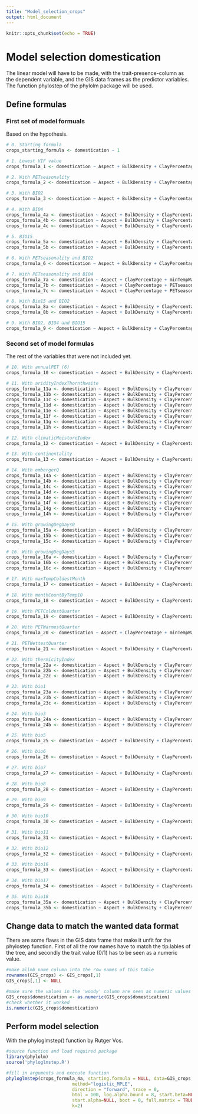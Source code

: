 ```yaml
---
title: "Model_selection_crops"
output: html_document
---
```


```r
knitr::opts_chunk$set(echo = TRUE)
```

# Model selection domestication

The linear model will have to be made, with the trait-presence-column as the dependent variable, and the 
GIS data frames as the predictor variables. The function phylostep of the phylolm package will be used. 

## Define formulas 

### First set of model formuals
Based on the hypothesis. 

```r
# 0. Starting formula
crops_starting_formula <- domestication ~ 1 

# 1. Lowest VIF value
crops_formula_1 <- domestication ~ Aspect + BulkDensity + ClayPercentage + minTempWarmest + PETDriestQuarter + OrganicCarbon + PhCaCL + Slope + bio13 + bio14 + bio19

# 2. With PETseasonality
crops_formula_2 <- domestication ~ Aspect + BulkDensity + ClayPercentage + minTempWarmest + PETseasonality + PETWettestQuarter + OrganicCarbon + PhCaCL + Slope + bio14 + bio15 + bio16 + bio19

# 3. With BIO2
crops_formula_3 <- domestication ~ Aspect + BulkDensity + ClayPercentage + minTempWarmest + PETDriestQuarter + PETWettestQuarter + OrganicCarbon + PhCaCL + Slope + bio2 + bio13 + bio14 + bio19

# 4. With BIO4
crops_formula_4a <- domestication ~ Aspect + BulkDensity + ClayPercentage + minTempWarmest + PETWarmestQuarter + PETWettestQuarter + OrganicCarbon + PhCaCL + Slope + bio4 + bio13 + bio15 + bio19
crops_formula_4b <- domestication ~ Aspect + BulkDensity + ClayPercentage + minTempWarmest + PETWettestQuarter + OrganicCarbon + PhCaCL + Slope + bio2 + bio4 + bio15 + bio16 + bio19
crops_formula_4c <- domestication ~ Aspect + BulkDensity + ClayPercentage + minTempWarmest + PETWettestQuarter + OrganicCarbon + PhCaCL + Slope + bio4 + bio15 + bio18 + bio19

# 5. BIO15
crops_formula_5a <- domestication ~ Aspect + BulkDensity + ClayPercentage + minTempWarmest + PETDriestQuarter + PETWettestQuarter + OrganicCarbon + PhCaCL + Slope + bio7 + bio13 + bio15
crops_formula_5b <- domestication ~ Aspect + BulkDensity + ClayPercentage + minTempWarmest + PETDriestQuarter + PETWettestQuarter + OrganicCarbon + PhCaCL + Slope + bio13 + bio15 + bio19

# 6. With PETseasonality and BIO2
crops_formula_6 <- domestication ~ Aspect + BulkDensity + ClayPercentage + minTempWarmest + PETseasonality + PETWettestQuarter + OrganicCarbon + PhCaCL + Slope + bio2 + bio14 + bio16 + bio19

# 7. With PETseasonality and BIO4
crops_formula_7a <- domestication ~ Aspect + ClayPercentage + minTempWarmest + PETseasonality + PETWettestQuarter + OrganicCarbon + Slope + bio4 + bio14 + bio19
crops_formula_7b <- domestication ~ Aspect + ClayPercentage + PETseasonality + PETWettestQuarter + OrganicCarbon + Slope + bio4 + bio10 + bio19
crops_formula_7c <- domestication ~ Aspect + ClayPercentage + PETseasonality + PETWettestQuarter + OrganicCarbon + Slope + bio4 + bio17 + bio19

# 8. With Bio15 and BIO2
crops_formula_8a <- domestication ~ Aspect + BulkDensity + ClayPercentage + minTempWarmest + PETDriestQuarter + PETWettestQuarter + OrganicCarbon + PhCaCL + Slope + bio2 + bio15 + bio16
crops_formula_8b <- domestication ~ Aspect + BulkDensity + ClayPercentage + minTempWarmest + PETDriestQuarter + PETWettestQuarter + OrganicCarbon + PhCaCL + Slope + bio2 + bio15 + bio18

# 9. With BIO2, BIO4 and BIO15
crops_formula_9 <- domestication ~ Aspect + BulkDensity + ClayPercentage + minTempWarmest + PETWettestQuarter + OrganicCarbon + PhCaCL + Slope + bio2 + bio4 + bio15 + bio16 + bio19
```

### Second set of model formulas 
The rest of the variables that were not included yet. 

```r
# 10. With annualPET (6)
crops_formula_10 <- domestication ~ Aspect + BulkDensity + ClayPercentage + annualPET + minTempWarmest + PETWettestQuarter + OrganicCarbon + PhCaCL + Slope + bio13 + bio14 + bio19

# 11. With aridityIndexThornthwaite 
crops_formula_11a <- domestication ~ Aspect + BulkDensity + ClayPercentage + aridityIndexThornthwaite + continentality + minTempWarmest + PETWarmestQuarter + PETWettestQuarter + OrganicCarbon + PhCaCL + Slope + bio13 + bio19
crops_formula_11b <- domestication ~ Aspect + BulkDensity + ClayPercentage + aridityIndexThornthwaite + maxTempColdest + minTempWarmest + PETWettestQuarter + OrganicCarbon + PhCaCL + Slope + bio13 + bio19
crops_formula_11c <- domestication ~ Aspect + BulkDensity + ClayPercentage + aridityIndexThornthwaite + minTempWarmest + PETseasonality + PETWettestQuarter + OrganicCarbon + PhCaCL + Slope + bio13 + bio19
crops_formula_11d <- domestication ~ Aspect + BulkDensity + ClayPercentage + aridityIndexThornthwaite + minTempWarmest + PETWettestQuarter + OrganicCarbon + PhCaCL + Slope + bio2 + bio7 + bio13 + bio19
crops_formula_11e <- domestication ~ Aspect + BulkDensity + ClayPercentage + aridityIndexThornthwaite + minTempWarmest + PETWettestQuarter + OrganicCarbon + PhCaCL + Slope + bio4 + bio13 + bio19
crops_formula_11f <- domestication ~ Aspect + BulkDensity + ClayPercentage + aridityIndexThornthwaite + minTempWarmest + PETWettestQuarter + OrganicCarbon + PhCaCL + Slope + bio6 + bio13 + bio19
crops_formula_11g <- domestication ~ Aspect + BulkDensity + ClayPercentage + aridityIndexThornthwaite + minTempWarmest + PETWettestQuarter + OrganicCarbon + PhCaCL + Slope + bio9 + bio13 + bio19
crops_formula_11h <- domestication ~ Aspect + BulkDensity + ClayPercentage + aridityIndexThornthwaite + minTempWarmest + PETWettestQuarter + OrganicCarbon + PhCaCL + Slope + bio11 + bio13 + bio19

# 12. With climaticMoistureIndex 
crops_formula_12 <- domestication ~ Aspect + BulkDensity + ClayPercentage + climaticMoistureIndex + minTempWarmest + PETDriestQuarter + OrganicCarbon + PhCaCL + Slope + bio14 + bio19

# 13. With continentality
crops_formula_13 <- domestication ~ Aspect + BulkDensity + ClayPercentage + continentality + minTempWarmest + PETWarmestQuarter + PETWettestQuarter + OrganicCarbon + PhCaCL + Slope + bio13 + bio14 + bio19

# 14. With embergerQ 
crops_formula_14a <- domestication ~ Aspect + BulkDensity + ClayPercentage + embergerQ + minTempWarmest + PETDriestQuarter + PETWettestQuarter + OrganicCarbon + PhCaCL + Slope + bio2 + bio18
crops_formula_14b <- domestication ~ Aspect + BulkDensity + ClayPercentage + continentality + embergerQ + minTempWarmest + PETDriestQuarter + PETWettestQuarter + OrganicCarbon + PhCaCL + Slope
crops_formula_14c <- domestication ~ Aspect + BulkDensity + ClayPercentage + embergerQ + minTempWarmest + PETDriestQuarter + PETseasonality + PETWettestQuarter + OrganicCarbon + PhCaCL + Slope
crops_formula_14d <- domestication ~ Aspect + BulkDensity + ClayPercentage + embergerQ + minTempWarmest + PETDriestQuarter + PETWettestQuarter + OrganicCarbon + PhCaCL + Slope + bio4
crops_formula_14e <- domestication ~ Aspect + BulkDensity + ClayPercentage + embergerQ + minTempWarmest + PETDriestQuarter + PETWettestQuarter + OrganicCarbon + PhCaCL + Slope + bio7
crops_formula_14f <- domestication ~ Aspect + BulkDensity + ClayPercentage + embergerQ + minTempWarmest + PETDriestQuarter + PETWettestQuarter + OrganicCarbon + PhCaCL + Slope + bio13
crops_formula_14g <- domestication ~ Aspect + BulkDensity + ClayPercentage + embergerQ + minTempWarmest + PETDriestQuarter + PETWettestQuarter + OrganicCarbon + PhCaCL + Slope + bio15
crops_formula_14h <- domestication ~ Aspect + BulkDensity + ClayPercentage + embergerQ + minTempWarmest + PETDriestQuarter + PETWettestQuarter + OrganicCarbon + PhCaCL + Slope + bio16

# 15. With growingDegDays0 
crops_formula_15a <- domestication ~ Aspect + BulkDensity + ClayPercentage + climaticMoistureIndex + growingDegDays0 + minTempWarmest + PETWettestQuarter + OrganicCarbon + PhCaCL + Slope + bio14 + bio19
crops_formula_15b <- domestication ~ Aspect + BulkDensity + ClayPercentage + growingDegDays0 + minTempWarmest + PETWarmestQuarter + PETWettestQuarter + OrganicCarbon + PhCaCL + Slope + bio14 + bio19
crops_formula_15c <- domestication ~ Aspect + BulkDensity + ClayPercentage + growingDegDays0 + minTempWarmest + PETWettestQuarter + OrganicCarbon + PhCaCL + Slope + bio2 + bio14 + bio19

# 16. With growingDegDays5
crops_formula_16a <- domestication ~ Aspect + BulkDensity + ClayPercentage + climaticMoistureIndex + growingDegDays5 + minTempWarmest + PETWettestQuarter + OrganicCarbon + PhCaCL + Slope + bio14 + bio19
crops_formula_16b <- domestication ~ Aspect + BulkDensity + ClayPercentage + growingDegDays5 + minTempWarmest + PETWarmestQuarter + OrganicCarbon + PhCaCL + Slope + bio14 + bio19
crops_formula_16c <- domestication ~ Aspect + BulkDensity + ClayPercentage + growingDegDays5 + minTempWarmest + PETWettestQuarter + OrganicCarbon + PhCaCL + Slope + bio2 + bio14 + bio19

# 17. With maxTempColdestMonth 
crops_formula_17 <- domestication ~ Aspect + BulkDensity + ClayPercentage + maxTempColdest + minTempWarmest + PETWarmestQuarter + PETWettestQuarter + OrganicCarbon + PhCaCL + Slope + bio13 + bio14 + bio19

# 18. With monthCountByTemp10
crops_formula_18 <- domestication ~ Aspect + BulkDensity + ClayPercentage + minTempWarmest + monthCountByTemp10 + PETWarmestQuarter + PETWettestQuarter + OrganicCarbon + PhCaCL + Slope + bio13 + bio14 + bio19

# 19. With PETColdestQuarter 
crops_formula_19 <- domestication ~ Aspect + BulkDensity + ClayPercentage + minTempWarmest + PETColdestQuarter + PETWettestQuarter + OrganicCarbon + PhCaCL + Slope + bio13 + bio14 + bio19

# 20. With PETWarmestQuarter 
crops_formula_20 <- domestication ~ Aspect + ClayPercentage + minTempWarmest + PETDriestQuarter + PETWarmestQuarter + PETWettestQuarter + OrganicCarbon + PhCaCL + Slope + bio14

# 21. PETWettestQuarter
crops_formula_21 <- domestication ~ Aspect + BulkDensity + ClayPercentage + minTempWarmest + PETDriestQuarter + PETWettestQuarter + OrganicCarbon + PhCaCL + Slope + bio2 + bio13 + bio14 + bio19

# 22. With thermicityIndex
crops_formula_22a <- domestication ~ Aspect + BulkDensity + ClayPercentage + climaticMoistureIndex + minTempWarmest + PETWettestQuarter + thermicityIndex + OrganicCarbon + PhCaCL + Slope + bio14 + bio19
crops_formula_22b <- domestication ~ Aspect + BulkDensity + ClayPercentage + minTempWarmest + PETWarmestQuarter + PETWettestQuarter + thermicityIndex + OrganicCarbon + PhCaCL + Slope + bio14 + bio19
crops_formula_22c <- domestication ~ Aspect + BulkDensity + ClayPercentage + minTempWarmest + PETWettestQuarter + thermicityIndex + OrganicCarbon + PhCaCL + Slope + bio2 + bio14 + bio19

# 23. With bio1
crops_formula_23a <- domestication ~ Aspect + BulkDensity + ClayPercentage + climaticMoistureIndex + minTempWarmest + PETWettestQuarter + OrganicCarbon + PhCaCL + Slope + bio1 + bio14 + bio19
crops_formula_23b <- domestication ~ Aspect + BulkDensity + ClayPercentage + minTempWarmest + PETWarmestQuarter + PETWettestQuarter + OrganicCarbon + PhCaCL + Slope + bio1 + bio14 + bio19
crops_formula_23c <- domestication ~ Aspect + BulkDensity + ClayPercentage + minTempWarmest + PETWettestQuarter + OrganicCarbon + PhCaCL + Slope + bio1 + bio2 + bio14 + bio19

# 24. With bio3 
crops_formula_24a <- domestication ~ Aspect + BulkDensity + ClayPercentage + minTempWarmest + PETWarmestQuarter + PETWettestQuarter + OrganicCarbon + PhCaCL + Slope + bio3 + bio13 + bio14 + bio19
crops_formula_24b <- domestication ~ Aspect + BulkDensity + ClayPercentage + minTempWarmest + PETWettestQuarter + OrganicCarbon + PhCaCL + Slope + bio2 + bio3 + bio13 + bio14 + bio19

# 25. With bio5 
crops_formula_25 <- domestication ~ Aspect + BulkDensity + ClayPercentage + PETDriestQuarter + PETWettestQuarter + OrganicCarbon + PhCaCL + Slope + bio2 + bio5 + bio13 + bio14 + bio19

# 26. With bio6
crops_formula_26 <- domestication ~ Aspect + BulkDensity + ClayPercentage + minTempWarmest + PETWarmestQuarter + PETWettestQuarter + OrganicCarbon + PhCaCL + Slope + bio6  + bio13 + bio14 + bio19

# 27. With bio7 
crops_formula_27 <- domestication ~ Aspect + BulkDensity + ClayPercentage + minTempWarmest + PETDriestQuarter + PETWettestQuarter + OrganicCarbon + PhCaCL + Slope + bio7 + bio14 + bio19

# 28. With bio8 
crops_formula_28 <- domestication ~ Aspect + BulkDensity + ClayPercentage + minTempWarmest + PETDriestQuarter + PETWarmestQuarter + PETWettestQuarter + OrganicCarbon + PhCaCL + Slope + bio8 + bio13 + bio14 + bio19

# 29. With bio9 
crops_formula_29 <- domestication ~ Aspect + BulkDensity + ClayPercentage + minTempWarmest + PETWettestQuarter + OrganicCarbon + PhCaCL + Slope + bio2 + bio9 + bio13 + bio14 + bio19

# 30. With bio10 
crops_formula_30 <- domestication ~ Aspect + BulkDensity + ClayPercentage + PETDriestQuarter + PETWettestQuarter + OrganicCarbon + PhCaCL + Slope + bio2 + bio10 + bio13  + bio14 + bio19

# 31. With bio11
crops_formula_31 <- domestication ~ Aspect + BulkDensity + ClayPercentage + minTempWarmest + PETWarmestQuarter + PETWettestQuarter + OrganicCarbon + PhCaCL + Slope + bio11  + bio13 + bio14 + bio19

# 32. With bio12 
crops_formula_32 <- domestication ~ Aspect + BulkDensity + ClayPercentage + minTempWarmest + PETDriestQuarter + PETWettestQuarter + OrganicCarbon + PhCaCL + Slope + bio12 + bio19

# 33. With bio16 
crops_formula_33 <- domestication ~ Aspect + BulkDensity + ClayPercentage + minTempWarmest + PETDriestQuarter + PETWettestQuarter + OrganicCarbon + PhCaCL + Slope + bio2 + bio14 + bio16 + bio19

# 34. With bio17
crops_formula_34 <- domestication ~ Aspect + BulkDensity + ClayPercentage + minTempWarmest + PETDriestQuarter + PETWettestQuarter + OrganicCarbon + PhCaCL + Slope + bio2 + bio13 + bio17

# 35. With bio18 
crops_formula_35a <- domestication ~ Aspect + BulkDensity + ClayPercentage + minTempWarmest + PETDriestQuarter + PETseasonality + PETWettestQuarter + OrganicCarbon + PhCaCL + Slope + bio14 + bio18
crops_formula_35b <- domestication ~ Aspect + BulkDensity + ClayPercentage + minTempWarmest + PETDriestQuarter + PETWettestQuarter + OrganicCarbon + PhCaCL + Slope + bio2 + bio14 + bio18
```

## Change data to match the wanted data format

There are some flaws in the GIS data frame that make it unfit for the phylostep function. First of all
the row names have to match the tip.lables of the tree, and secondly the trait value (0/1) has to be
seen as a numeric value. 
```r
#make allmb_name column into the row names of this table
rownames(GIS_crops) <- GIS_crops[,1]
GIS_crops[,1] <- NULL

#make sure the values in the 'woody' column are seen as numeric values
GIS_crops$domestication <- as.numeric(GIS_crops$domestication)
#check whether it worked
is.numeric(GIS_crops$domestication)
```

## Perform model selection
With the phyloglmstep() function by Rutger Vos.

```r
#source function and load required package
library(phylolm)
source('phyloglmstep.R')

#fill in arguments and execute function
phyloglmstep(crops_formula_4a, starting.formula = NULL, data=GIS_crops, phy=tree_crops, 
                         method="logistic_MPLE",
                         direction = "forward", trace = 0,
                         btol = 100, log.alpha.bound = 8, start.beta=NULL, 
                         start.alpha=NULL, boot = 0, full.matrix = TRUE,
                         k=2)
```